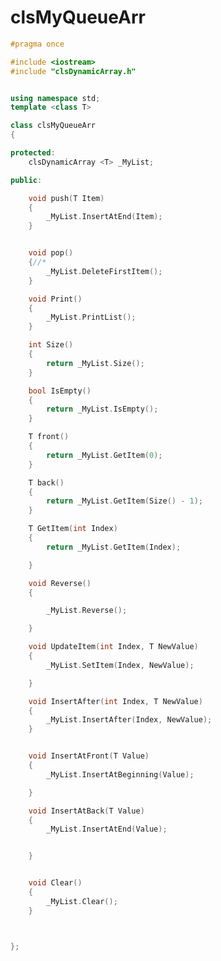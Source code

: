 # clsMyQueueArr

```c++ copy
#pragma once

#include <iostream>
#include "clsDynamicArray.h"


using namespace std;
template <class T>

class clsMyQueueArr
{

protected:
	clsDynamicArray <T> _MyList;

public:

	void push(T Item)
	{
		_MyList.InsertAtEnd(Item);
	}


	void pop()
	{//*
		_MyList.DeleteFirstItem();
	}

	void Print()
	{
		_MyList.PrintList();
	}

	int Size()
	{
		return _MyList.Size();
	}

	bool IsEmpty()
	{
		return _MyList.IsEmpty();
	}

	T front()
	{
		return _MyList.GetItem(0);
	}

	T back()
	{
		return _MyList.GetItem(Size() - 1);
	}

	T GetItem(int Index)
	{
		return _MyList.GetItem(Index);

	}

	void Reverse()
	{

		_MyList.Reverse();

	}

	void UpdateItem(int Index, T NewValue)
	{
		_MyList.SetItem(Index, NewValue);

	}

	void InsertAfter(int Index, T NewValue)
	{
		_MyList.InsertAfter(Index, NewValue);
	}


	void InsertAtFront(T Value)
	{
		_MyList.InsertAtBeginning(Value);

	}

	void InsertAtBack(T Value)
	{
		_MyList.InsertAtEnd(Value);


	}


	void Clear()
	{
		_MyList.Clear();
	}



};



```